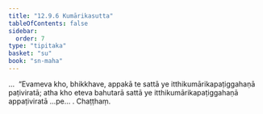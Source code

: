 ```yaml
---
title: "12.9.6 Kumārikasutta"
tableOfContents: false
sidebar:
  order: 7
type: "tipitaka"
basket: "su"
book: "sn-maha"
---
```



<DynamicBreadcrumb />

<Division number="1156" book="sn-maha">

<Paragraph number="2492" book="sn-maha">
…  “Evameva kho, bhikkhave, appakā te sattā ye itthikumārikapaṭiggahaṇā paṭiviratā; atha kho eteva bahutarā sattā ye itthikumārikapaṭiggahaṇā appaṭiviratā …pe… .

</Paragraph>
</Division>

<Paragraph number="2493" type="center" book="sn-maha">
Chaṭṭhaṃ.
</Paragraph>